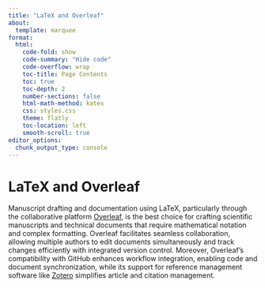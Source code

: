 ```yaml
---
title: "LaTeX and Overleaf"
about:
  template: marquee
format:
  html:
    code-fold: show
    code-summary: "Hide code"
    code-overflow: wrap
    toc-title: Page Contents
    toc: true
    toc-depth: 2
    number-sections: false
    html-math-method: katex
    css: styles.css
    theme: flatly
    toc-location: left
    smooth-scroll: true
editor_options: 
  chunk_output_type: console
---
```


# **LaTeX and Overleaf**
  
Manuscript drafting and documentation using LaTeX, particularly through the collaborative platform [Overleaf](https://www.overleaf.com/), is the best choice for crafting scientific manuscripts and technical documents that require mathematical notation and complex formatting. Overleaf facilitates seamless collaboration, allowing multiple authors to edit documents simultaneously and track changes efficiently with integrated version control. Moreover, Overleaf's compatibility with GitHub enhances workflow integration, enabling code and document synchronization, while its support for reference management software like [Zotero](https://www.zotero.org/) simplifies article and citation management.  
   
  


